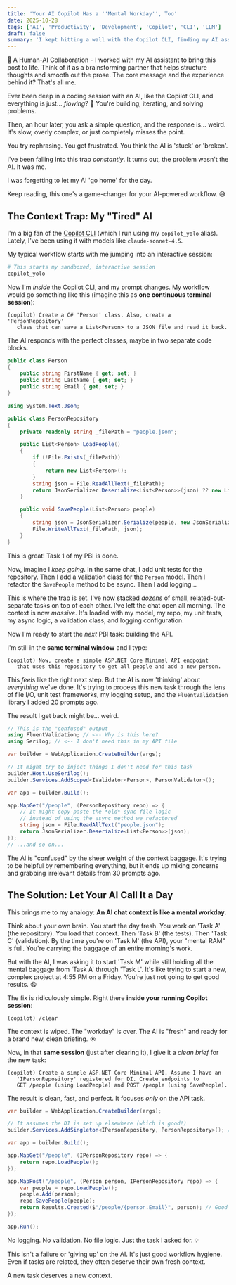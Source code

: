 ```yaml
---
title: 'Your AI Copilot Has a ''Mental Workday'', Too'
date: 2025-10-28
tags: ['AI', 'Productivity', 'Development', 'Copilot', 'CLI', 'LLM']
draft: false
summary: 'I kept hitting a wall with the Copilot CLI, finding my AI assistant getting ''stuck'' or ''slow''. The problem wasn''t the AI... it was my workflow. Here''s why you need to let your AI ''call it a day''.'
---
```


🤝 A Human-AI Collaboration - I worked with my AI assistant to bring this post to life. Think of it as a brainstorming partner that helps structure thoughts and smooth out the prose. The core message and the experience behind it? That's all me.

Ever been deep in a coding session with an AI, like the Copilot CLI, and everything is just... *flowing*? 🌊 You're building, iterating, and solving problems.

Then, an hour later, you ask a simple question, and the response is... weird. It's slow, overly complex, or just completely misses the point.

You try rephrasing. You get frustrated. You think the AI is 'stuck' or 'broken'.

I've been falling into this trap *constantly*. It turns out, the problem wasn't the AI. It was me.

I was forgetting to let my AI 'go home' for the day.

Keep reading, this one's a game-changer for your AI-powered workflow. 😅

## The Context Trap: My "Tired" AI

I'm a big fan of the [Copilot CLI](https://gordonbeeming.com/blog/2025-10-03/taming-the-ai-my-paranoid-guide-to-running-copilot-cli-in-a-secure-docker-sandbox) (which I run using my `copilot_yolo` alias). Lately, I've been using it with models like `claude-sonnet-4.5`.

My typical workflow starts with me jumping into an interactive session:

```bash
# This starts my sandboxed, interactive session
copilot_yolo
````

Now I'm *inside* the Copilot CLI, and my prompt changes. My workflow would go something like this (imagine this as **one continuous terminal session**):

```text
(copilot) Create a C# 'Person' class. Also, create a 'PersonRepository' 
   class that can save a List<Person> to a JSON file and read it back.
```

The AI responds with the perfect classes, maybe in two separate code blocks.

```csharp
public class Person
{
    public string FirstName { get; set; }
    public string LastName { get; set; }
    public string Email { get; set; }
}
```

```csharp
using System.Text.Json;

public class PersonRepository
{
    private readonly string _filePath = "people.json";

    public List<Person> LoadPeople()
    {
        if (!File.Exists(_filePath))
        {
            return new List<Person>();
        }
        string json = File.ReadAllText(_filePath);
        return JsonSerializer.Deserialize<List<Person>>(json) ?? new List<Person>();
    }

    public void SavePeople(List<Person> people)
    {
        string json = JsonSerializer.Serialize(people, new JsonSerializerOptions { WriteIndented = true });
        File.WriteAllText(_filePath, json);
    }
}
```

This is great\! Task 1 of my PBI is done.

Now, imagine I *keep going*. In the same chat, I add unit tests for the repository. Then I add a validation class for the `Person` model. Then I refactor the `SavePeople` method to be async. Then I add logging...

This is where the trap is set. I've now stacked *dozens* of small, related-but-separate tasks on top of each other. I've left the chat open all morning. The context is now *massive*. It's loaded with my model, my repo, my unit tests, my async logic, a validation class, and logging configuration.

Now I'm ready to start the *next* PBI task: building the API.

I'm still in the **same terminal window** and I type:

```text
(copilot) Now, create a simple ASP.NET Core Minimal API endpoint 
   that uses this repository to get all people and add a new person.
```

This *feels* like the right next step. But the AI is now 'thinking' about *everything* we've done. It's trying to process this new task through the lens of file I/O, unit test frameworks, my logging setup, and the `FluentValidation` library I added 20 prompts ago.

The result I get back might be... weird.

```csharp
// This is the "confused" output
using FluentValidation; // <-- Why is this here?
using Serilog; // <-- I don't need this in my API file

var builder = WebApplication.CreateBuilder(args);

// It might try to inject things I don't need for this task
builder.Host.UseSerilog(); 
builder.Services.AddScoped<IValidator<Person>, PersonValidator>();

var app = builder.Build();

app.MapGet("/people", (PersonRepository repo) => {
    // It might copy-paste the *old* sync file logic 
    // instead of using the async method we refactored
    string json = File.ReadAllText("people.json"); 
    return JsonSerializer.Deserialize<List<Person>>(json); 
});
// ...and so on...
```

The AI is "confused" by the sheer weight of the context baggage. It's trying to be helpful by remembering everything, but it ends up mixing concerns and grabbing irrelevant details from 30 prompts ago.

## The Solution: Let Your AI Call It a Day

This brings me to my analogy: **An AI chat context is like a mental workday.**

Think about your own brain. You start the day fresh. You work on 'Task A' (the repository). You load that context. Then 'Task B' (the tests). Then 'Task C' (validation). By the time you're on 'Task M' (the API), your "mental RAM" is full. You're carrying the baggage of an entire morning's work.

But with the AI, I was asking it to start 'Task M' while still holding all the mental baggage from 'Task A' through 'Task L'. It's like trying to start a new, complex project at 4:55 PM on a Friday. You're just not going to get good results. 😫

The fix is ridiculously simple. Right there **inside your running Copilot session**:

```text
(copilot) /clear
```

The context is wiped. The "workday" is over. The AI is "fresh" and ready for a brand new, clean briefing. ☀️

Now, in that **same session** (just after clearing it), I give it a *clean brief* for the new task:

```text
(copilot) Create a simple ASP.NET Core Minimal API. Assume I have an 
   'IPersonRepository' registered for DI. Create endpoints to 
   GET /people (using LoadPeople) and POST /people (using SavePeople).
```

The result is clean, fast, and perfect. It focuses *only* on the API task.

```csharp
var builder = WebApplication.CreateBuilder(args);

// It assumes the DI is set up elsewhere (which is good!)
builder.Services.AddSingleton<IPersonRepository, PersonRepository>(); // Or whatever

var app = builder.Build();

app.MapGet("/people", (IPersonRepository repo) => {
    return repo.LoadPeople();
});

app.MapPost("/people", (Person person, IPersonRepository repo) => {
    var people = repo.LoadPeople();
    people.Add(person);
    repo.SavePeople(people);
    return Results.Created($"/people/{person.Email}", person); // Good API practice
});

app.Run();
```

No logging. No validation. No file logic. Just the task I asked for. 💡

This isn't a failure or 'giving up' on the AI. It's just good workflow hygiene. Even if tasks are related, they often deserve their own fresh context.

A new task deserves a new context.
